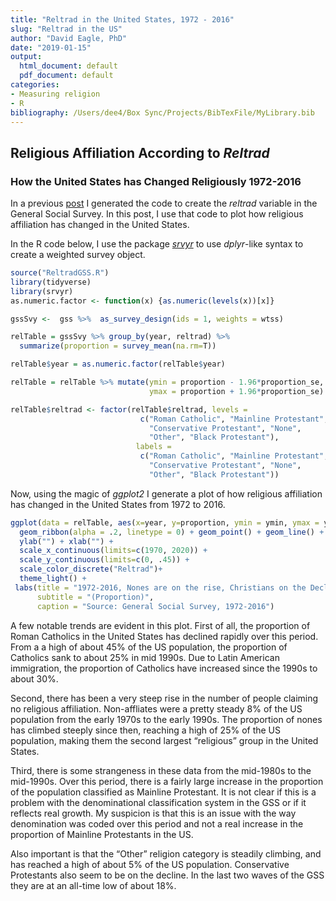 ```yaml
---
title: "Reltrad in the United States, 1972 - 2016"
slug: "Reltrad in the US"
author: "David Eagle, PhD"
date: "2019-01-15"
output:
  html_document: default
  pdf_document: default
categories:
- Measuring religion
- R
bibliography: /Users/dee4/Box Sync/Projects/BibTexFile/MyLibrary.bib
---
```


## Religious Affiliation According to *Reltrad*
### How the United States has Changed Religiously 1972-2016

In a previous [post](https://www.davideagle.org/post/reltrad-r/) I generated the code to create the *reltrad* variable in the General Social Survey. In this post, I use that code to plot how religious affiliation has changed in the United States.

In the R code below, I use the package [*srvyr*](https://cran.r-project.org/web/packages/srvyr/srvyr.pdf) to use *dplyr*-like syntax to create a weighted survey object. 

```r
source("ReltradGSS.R")
library(tidyverse)
library(srvyr)
as.numeric.factor <- function(x) {as.numeric(levels(x))[x]}

gssSvy <-  gss %>%  as_survey_design(ids = 1, weights = wtss)

relTable = gssSvy %>% group_by(year, reltrad) %>%
  summarize(proportion = survey_mean(na.rm=T))

relTable$year = as.numeric.factor(relTable$year)

relTable = relTable %>% mutate(ymin = proportion - 1.96*proportion_se,
                               ymax = proportion + 1.96*proportion_se)

relTable$reltrad <- factor(relTable$reltrad, levels = 
                             c("Roman Catholic", "Mainline Protestant",
                               "Conservative Protestant", "None",
                               "Other", "Black Protestant"),
                            labels =
                             c("Roman Catholic", "Mainline Protestant",
                               "Conservative Protestant", "None",
                               "Other", "Black Protestant"))
```

Now, using the magic of *ggplot2* I generate a plot of how religious affiliation has changed in the United States from 1972 to 2016. 

```r
ggplot(data = relTable, aes(x=year, y=proportion, ymin = ymin, ymax = ymax, color = reltrad)) + 
  geom_ribbon(alpha = .2, linetype = 0) + geom_point() + geom_line() + 
  ylab("") + xlab("") +
  scale_x_continuous(limits=c(1970, 2020)) + 
  scale_y_continuous(limits=c(0, .45)) + 
  scale_color_discrete("Reltrad")+
  theme_light() + 
 labs(title = "1972-2016, Nones are on the rise, Christians on the Decline", 
      subtitle = "(Proportion)",
      caption = "Source: General Social Survey, 1972-2016")  
```

A few notable trends are evident in this plot. First of all, the proportion of Roman Catholics in the United States has declined rapidly over this period. From a a high of about 45% of the US population, the proportion of Catholics sank to about 25% in mid 1990s. Due to Latin American immigration, the proportion of Catholics have increased since the 1990s to about 30%.

Second, there has been a very steep rise in the number of people claiming no religious affiliation. Non-affliates were a pretty steady 8% of the US population from the early 1970s to the early 1990s. The proportion of nones has climbed steeply since then, reaching a high of 25% of the US population, making them the second largest "religious" group in the United States.

Third, there is some strangeness in these data from the mid-1980s to the mid-1990s. Over this period, there is a fairly large increase in the proportion of the population classified as Mainline Protestant. It is not clear if this is a problem with the denominational classification system in the GSS or if it reflects real growth. My suspicion is that this is an issue with the way denomination was coded over this period and not a real increase in the proportion of Mainline Protestants in the US.
 
Also important is that the "Other" religion category is steadily climbing, and has reached a high of about 5% of the US population. Conservative Protestants also seem to be on the decline. In the last two waves of the GSS they are at an all-time low of about 18%. 

